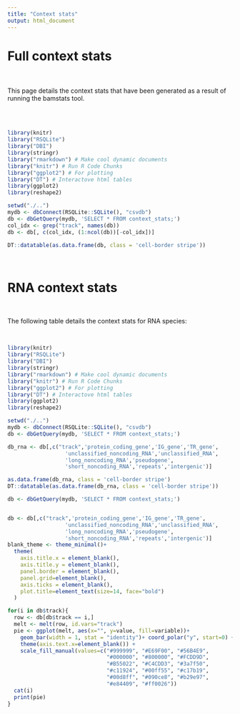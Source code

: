 ```yaml
---
title: "Context stats"
output: html_document
---
```


# **Full context stats**

<br>
<br>
This page details the context stats that have been generated as a result of running the bamstats tool.

<br>
<br>


```r


library(knitr)
library("RSQLite")
library("DBI")
library(stringr)
library("rmarkdown") # Make cool dynamic documents
library("knitr") # Run R Code Chunks
library("ggplot2") # For plotting
library("DT") # Interactove html tables
library(ggplot2)
library(reshape2)

setwd("./..")
mydb <- dbConnect(RSQLite::SQLite(), "csvdb")
db <- dbGetQuery(mydb, 'SELECT * FROM context_stats;')
col_idx <- grep("track", names(db))
db <- db[, c(col_idx, (1:ncol(db))[-col_idx])]

DT::datatable(as.data.frame(db, class = 'cell-border stripe'))
```

<br>

# **RNA context stats**

<br>

The following table details the context stats for RNA species:

<br>

```r


library(knitr)
library("RSQLite")
library("DBI")
library(stringr)
library("rmarkdown") # Make cool dynamic documents
library("knitr") # Run R Code Chunks
library("ggplot2") # For plotting
library("DT") # Interactove html tables
library(ggplot2)
library(reshape2)

setwd("./..")
mydb <- dbConnect(RSQLite::SQLite(), "csvdb")
db <- dbGetQuery(mydb, 'SELECT * FROM context_stats;')

db_rna <- db[,c("track",'protein_coding_gene','IG_gene','TR_gene',
                  'unclassified_noncoding_RNA','unclassified_RNA',
                  'long_noncoding_RNA','pseudogene',
                  'short_noncoding_RNA','repeats','intergenic')]

as.data.frame(db_rna, class = 'cell-border stripe')
DT::datatable(as.data.frame(db_rna, class = 'cell-border stripe'))
```

```r

db <- dbGetQuery(mydb, 'SELECT * FROM context_stats;')


db <- db[,c("track",'protein_coding_gene','IG_gene','TR_gene',
                  'unclassified_noncoding_RNA','unclassified_RNA',
                  'long_noncoding_RNA','pseudogene',
                  'short_noncoding_RNA','repeats','intergenic')]
blank_theme <- theme_minimal()+
  theme(
    axis.title.x = element_blank(),
    axis.title.y = element_blank(),
    panel.border = element_blank(),
    panel.grid=element_blank(),
    axis.ticks = element_blank(),
    plot.title=element_text(size=14, face="bold")
  )

for(i in db$track){
  row <- db[db$track == i,]
  melt <- melt(row, id.vars="track")
  pie <- ggplot(melt, aes(x="", y=value, fill=variable))+
    geom_bar(width = 1, stat = "identity")+ coord_polar("y", start=0) +  blank_theme +
    theme(axis.text.x=element_blank()) +
    scale_fill_manual(values=c("#999999", "#E69F00", "#56B4E9",
                               "#000000", "#800000", "#FCDD9D",
                               "#B55022", "#C4CDD3", "#3a7f50",
                               "#c11924", "#00ff55", "#c17b19",
                               "#00d8ff", "#090ce8", "#b29e97",
                               "#e84409", "#ff0026"))
  cat(i)
  print(pie)
}

```
